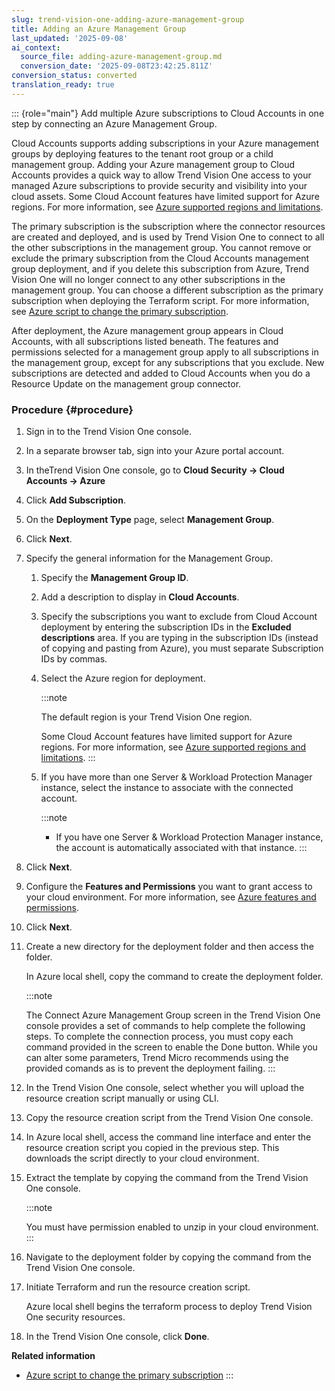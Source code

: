 ```yaml
---
slug: trend-vision-one-adding-azure-management-group
title: Adding an Azure Management Group
last_updated: '2025-09-08'
ai_context:
  source_file: adding-azure-management-group.md
  conversion_date: '2025-09-08T23:42:25.811Z'
conversion_status: converted
translation_ready: true
---
```


::: {role="main"}
Add multiple Azure subscriptions to Cloud Accounts in one step by connecting an Azure Management Group.

Cloud Accounts supports adding subscriptions in your Azure management groups by deploying features to the tenant root group or a child management group. Adding your Azure management group to Cloud Accounts provides a quick way to allow Trend Vision One access to your managed Azure subscriptions to provide security and visibility into your cloud assets. Some Cloud Account features have limited support for Azure regions. For more information, see [Azure supported regions and limitations](azure-supported-regions-limitations.mdx).

The primary subscription is the subscription where the connector resources are created and deployed, and is used by Trend Vision One to connect to all the other subscriptions in the management group. You cannot remove or exclude the primary subscription from the Cloud Accounts management group deployment, and if you delete this subscription from Azure, Trend Vision One will no longer connect to any other subscriptions in the management group. You can choose a different subscription as the primary subscription when deploying the Terraform script. For more information, see [Azure script to change the primary subscription](azure-change-primary-subscription.mdx).

After deployment, the Azure management group appears in Cloud Accounts, with all subscriptions listed beneath. The features and permissions selected for a management group apply to all subscriptions in the management group, except for any subscriptions that you exclude. New subscriptions are detected and added to Cloud Accounts when you do a Resource Update on the management group connector.

### Procedure {#procedure}

1.  Sign in to the Trend Vision One console.

2.  In a separate browser tab, sign into your Azure portal account.

3.  In theTrend Vision One console, go to **Cloud Security → Cloud Accounts → Azure**

4.  Click **Add Subscription**.

5.  On the **Deployment Type** page, select **Management Group**.

6.  Click **Next**.

7.  Specify the general information for the Management Group.

    1.  Specify the **Management Group ID**.

    2.  Add a description to display in **Cloud Accounts**.

    3.  Specify the subscriptions you want to exclude from Cloud Account deployment by entering the subscription IDs in the **Excluded descriptions** area. If you are typing in the subscription IDs (instead of copying and pasting from Azure), you must separate Subscription IDs by commas.

    4.  Select the Azure region for deployment.

        :::note

        The default region is your Trend Vision One region.

        Some Cloud Account features have limited support for Azure regions. For more information, see [Azure supported regions and limitations](azure-supported-regions-limitations.mdx).
        :::

    5.  If you have more than one Server & Workload Protection Manager instance, select the instance to associate with the connected account.

        :::note

        - If you have one Server & Workload Protection Manager instance, the account is automatically associated with that instance.
        :::

8.  Click **Next**.

9.  Configure the **Features and Permissions** you want to grant access to your cloud environment. For more information, see [Azure features and permissions](azure-features-permissions.mdx).

10. Click **Next**.

11. Create a new directory for the deployment folder and then access the folder.

    In Azure local shell, copy the command to create the deployment folder.

    :::note

    The Connect Azure Management Group screen in the Trend Vision One console provides a set of commands to help complete the following steps. To complete the connection process, you must copy each command provided in the screen to enable the Done button. While you can alter some parameters, Trend Micro recommends using the provided comands as is to prevent the deployment failing.
    :::

12. In the Trend Vision One console, select whether you will upload the resource creation script manually or using CLI.

13. Copy the resource creation script from the Trend Vision One console.

14. In Azure local shell, access the command line interface and enter the resource creation script you copied in the previous step. This downloads the script directly to your cloud environment.

15. Extract the template by copying the command from the Trend Vision One console.

    :::note

    You must have permission enabled to unzip in your cloud environment.
    :::

16. Navigate to the deployment folder by copying the command from the Trend Vision One console.

17. Initiate Terraform and run the resource creation script.

    Azure local shell begins the terraform process to deploy Trend Vision One security resources.

18. In the Trend Vision One console, click **Done**.

**Related information**

- [Azure script to change the primary subscription](azure-change-primary-subscription.mdx)
:::
